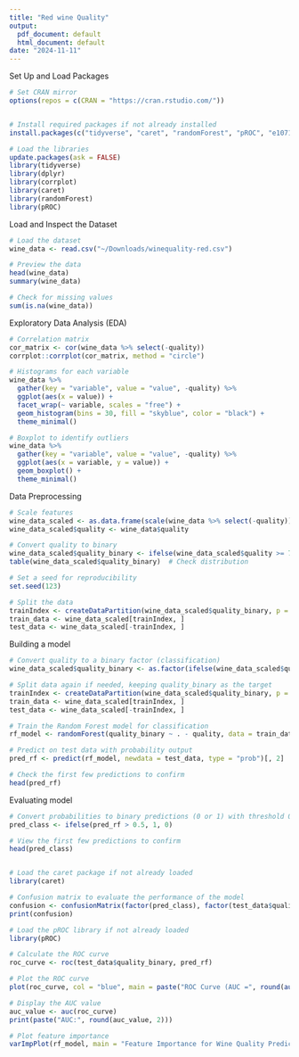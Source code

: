 ```yaml
---
title: "Red wine Quality"
output:
  pdf_document: default
  html_document: default
date: "2024-11-11"
---
```


Set Up and Load Packages
```r
# Set CRAN mirror
options(repos = c(CRAN = "https://cran.rstudio.com/"))


# Install required packages if not already installed
install.packages(c("tidyverse", "caret", "randomForest", "pROC", "e1071"))

# Load the libraries
update.packages(ask = FALSE)
library(tidyverse)
library(dplyr)
library(corrplot)
library(caret)
library(randomForest)
library(pROC)

```

Load and Inspect the Dataset
```r
# Load the dataset
wine_data <- read.csv("~/Downloads/winequality-red.csv")

# Preview the data
head(wine_data)
summary(wine_data)

# Check for missing values
sum(is.na(wine_data))

```

Exploratory Data Analysis (EDA)
```r
# Correlation matrix
cor_matrix <- cor(wine_data %>% select(-quality))
corrplot::corrplot(cor_matrix, method = "circle")

# Histograms for each variable
wine_data %>%
  gather(key = "variable", value = "value", -quality) %>%
  ggplot(aes(x = value)) +
  facet_wrap(~ variable, scales = "free") +
  geom_histogram(bins = 30, fill = "skyblue", color = "black") +
  theme_minimal()

# Boxplot to identify outliers
wine_data %>%
  gather(key = "variable", value = "value", -quality) %>%
  ggplot(aes(x = variable, y = value)) +
  geom_boxplot() +
  theme_minimal()

```

Data Preprocessing
```r
# Scale features
wine_data_scaled <- as.data.frame(scale(wine_data %>% select(-quality)))
wine_data_scaled$quality <- wine_data$quality

# Convert quality to binary
wine_data_scaled$quality_binary <- ifelse(wine_data_scaled$quality >= 7, 1, 0)
table(wine_data_scaled$quality_binary)  # Check distribution

```

```r
# Set a seed for reproducibility
set.seed(123)

# Split the data
trainIndex <- createDataPartition(wine_data_scaled$quality_binary, p = 0.75, list = FALSE)
train_data <- wine_data_scaled[trainIndex, ]
test_data <- wine_data_scaled[-trainIndex, ]

```

Building a model
```r
# Convert quality to a binary factor (classification)
wine_data_scaled$quality_binary <- as.factor(ifelse(wine_data_scaled$quality >= 7, 1, 0))

# Split data again if needed, keeping quality_binary as the target
trainIndex <- createDataPartition(wine_data_scaled$quality_binary, p = 0.75, list = FALSE)
train_data <- wine_data_scaled[trainIndex, ]
test_data <- wine_data_scaled[-trainIndex, ]

# Train the Random Forest model for classification
rf_model <- randomForest(quality_binary ~ . - quality, data = train_data, ntree = 100)

# Predict on test data with probability output
pred_rf <- predict(rf_model, newdata = test_data, type = "prob")[, 2]

# Check the first few predictions to confirm
head(pred_rf)

```

Evaluating model
```r
# Convert probabilities to binary predictions (0 or 1) with threshold 0.5
pred_class <- ifelse(pred_rf > 0.5, 1, 0)

# View the first few predictions to confirm
head(pred_class)


# Load the caret package if not already loaded
library(caret)

# Confusion matrix to evaluate the performance of the model
confusion <- confusionMatrix(factor(pred_class), factor(test_data$quality_binary))
print(confusion)

# Load the pROC library if not already loaded
library(pROC)

# Calculate the ROC curve
roc_curve <- roc(test_data$quality_binary, pred_rf)

# Plot the ROC curve
plot(roc_curve, col = "blue", main = paste("ROC Curve (AUC =", round(auc(roc_curve), 2), ")"))

# Display the AUC value
auc_value <- auc(roc_curve)
print(paste("AUC:", round(auc_value, 2)))

# Plot feature importance
varImpPlot(rf_model, main = "Feature Importance for Wine Quality Prediction")

```
